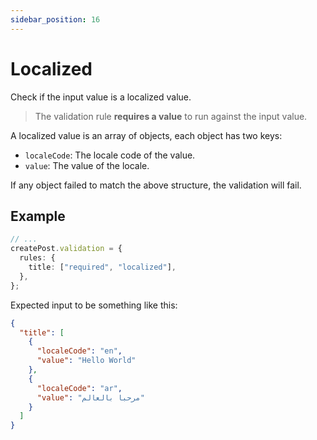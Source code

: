 ```yaml
---
sidebar_position: 16
---
```


# Localized

Check if the input value is a localized value.

> The validation rule **requires a value** to run against the input value.

A localized value is an array of objects, each object has two keys:

- `localeCode`: The locale code of the value.
- `value`: The value of the locale.

If any object failed to match the above structure, the validation will fail.

## Example

```ts title="src/app/posts/controllers/create-post.ts"
// ...
createPost.validation = {
  rules: {
    title: ["required", "localized"],
  },
};
```

Expected input to be something like this:

```json
{
  "title": [
    {
      "localeCode": "en",
      "value": "Hello World"
    },
    {
      "localeCode": "ar",
      "value": "مرحبا بالعالم"
    }
  ]
}
```

